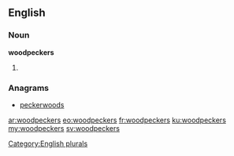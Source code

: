 ==English==

===Noun===
'''woodpeckers'''

# {{plural of|[[woodpecker]]}}

===Anagrams===
* [[peckerwoods#English|peckerwoods]]

[[Category:English plurals]]

[[ar:woodpeckers]]
[[eo:woodpeckers]]
[[fr:woodpeckers]]
[[ku:woodpeckers]]
[[my:woodpeckers]]
[[sv:woodpeckers]]